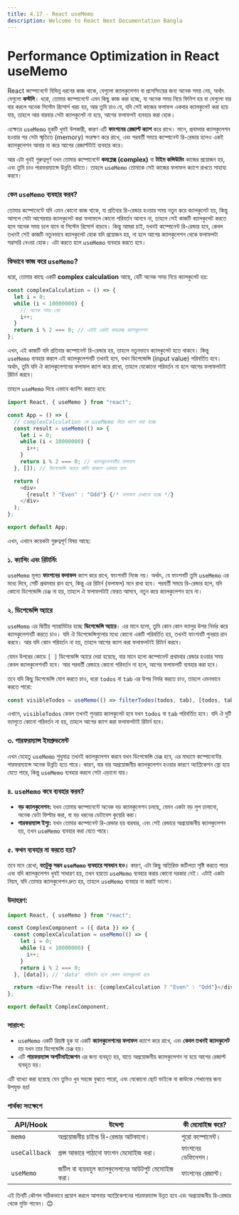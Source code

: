 ```yaml
---
title: 4.17 - React useMemo
description: Welcome to React Next Documentation Bangla
---
```


## <h1 className="bg-gradient-to-r from-blue-500 to-purple-500 inline-block text-transparent bg-clip-text text-3xl pt-2">Performance Optimization in React useMemo</h1>

React কম্পোনেন্টে বিভিন্ন ধরনের কাজ থাকে, যেগুলো ক্যালকুলেশন বা প্রসেসিংয়ের জন্য অনেক সময় নেয়, অর্থাৎ যেগুলো **কস্টলি**। ধরো, তোমার কম্পোনেন্টে এমন কিছু কাজ করা হচ্ছে, যা অনেক সময় নিয়ে ফিনিশ হয় বা যেগুলো বার বার করলে অনেক সিস্টেম রিসোর্স খরচ হয়, আর তুমি চাও যে, যদি সেই কাজের ফলাফল একবার ক্যালকুলেট করা হয়ে যায়, তাহলে আর বারবার সেটা ক্যালকুলেট না হয়ে, আগের ফলাফলই ব্যবহার করা হোক।

এক্ষেত্রে `useMemo` হুকটি খুবই উপকারী, কারণ এটি **ফাংশনের রেজাল্ট ক্যাশ** করে রাখে। মানে, প্রথমবার ক্যালকুলেশন হওয়ার পর সেটা স্মৃতিতে (memory) সংরক্ষণ করে রাখে, এবং পরবর্তী সময়ে কম্পোনেন্ট রি-রেন্ডার হলেও একই ক্যালকুলেশন আবার না করে আগের রেজাল্টটাই ব্যবহার করে।

আর এটা খুবই গুরুত্বপূর্ণ যখন তোমার কম্পোনেন্টে **কমপ্লেক্স (complex)** বা **টাইম কন্সিউমিং** কাজের প্রয়োজন হয়, এবং তুমি চাও পারফরম্যান্সে উন্নতি ঘটাতে। তাহলে `useMemo` তোমাকে সেই কাজের ফলাফল ক্যাশে রাখতে সাহায্য করবে।

### কেন `useMemo` ব্যবহার করব?

তোমার কম্পোনেন্টে যদি এমন কোনো কাজ থাকে, যা প্রতিবার রি-রেন্ডার হওয়ার সময় নতুন করে ক্যালকুলেট হয়, কিন্তু আসলে সেটা আগেরবার ক্যালকুলেট করা ফলাফলে কোনো পরিবর্তন আনবে না, তাহলে সেই কাজটি ক্যালকুলেট করতে হলে অনেক সময় চলে যাবে বা সিস্টেম রিসোর্স বাড়বে। কিন্তু আমরা চাই, যখনই কম্পোনেন্ট রি-রেন্ডার হবে, কেবল তখনই সেই কাজটি নতুনভাবে ক্যালকুলেট হোক যদি প্রয়োজন হয়, না হলে আগের ক্যালকুলেশন থেকে ফলাফলটা সরাসরি নেওয়া হোক। এটা করতে হলে `useMemo` ব্যবহার করতে হবে।

### কিভাবে কাজ করে `useMemo`?

ধরো, তোমার কাছে একটি **complex calculation** আছে, যেটি অনেক সময় নিয়ে ক্যালকুলেট হয়:

```javascript
const complexCalculation = () => {
  let i = 0;
  while (i < 10000000) {
    // অনেক সময় নেয়
    i++;
  }
  return i % 2 === 0; // এটাই একটা কমপ্লেক্স ক্যালকুলেশন
};
```

এখন, এই কাজটি যদি প্রতিবার কম্পোনেন্ট রি-রেন্ডার হয়, তাহলে নতুনভাবে ক্যালকুলেট হতে থাকবে। কিন্তু `useMemo` ব্যবহার করলে এই ক্যালকুলেশনটি তখনই হবে, যখন ডিপেন্ডেন্সি (input value) পরিবর্তিত হবে। অর্থাৎ, তুমি যদি ঐ ক্যালকুলেশনের ফলাফল ক্যাশ করে রাখো, তাহলে যেকোনো পরিবর্তন না হলে আগের ফলাফলটাই রিটার্ন করবে।

তাহলে `useMemo` দিয়ে এভাবে ক্যাশিং করতে হবে:

```javascript
import React, { useMemo } from "react";

const App = () => {
  // complexCalculation কে useMemo দিয়ে ক্যাশ করা হচ্ছে
  const result = useMemo(() => {
    let i = 0;
    while (i < 10000000) {
      i++;
    }
    return i % 2 === 0; // ক্যালকুলেশনটির ফলাফল
  }, []); // ডিপেন্ডেন্সি অ্যারে খালি থাকলে একবার হবে

  return (
    <div>
      {result ? "Even" : "Odd"} {/* ফলাফল দেখানো হচ্ছে */}
    </div>
  );
};

export default App;
```

এখন, এখানে কয়েকটা গুরুত্বপূর্ণ বিষয় আছে:

### ১. **ক্যাশিং এবং রিটার্নিং**

`useMemo` মূলত **ফাংশনের ফলাফল** ক্যাশ করে রাখে, ফাংশনটি নিজে নয়। অর্থাৎ, যে ফাংশনটি তুমি `useMemo` এর মধ্যে দিবে, সেটি প্রথমবার রান হবে, কিন্তু এর রিটার্ন (ফলাফল) মনে রাখা হবে। পরবর্তী সময়ে রি-রেন্ডার হলে, যদি কোনো ডিপেন্ডেন্সি চেঞ্জ না হয়, তাহলে ঐ ফলাফলটাই ফেরত আসবে, নতুন করে ক্যালকুলেশন হবে না।

### ২. **ডিপেন্ডেন্সি অ্যারে**

`useMemo` এর দ্বিতীয় প্যারামিটার হচ্ছে **ডিপেন্ডেন্সি অ্যারে**। এর মানে হলো, তুমি কোন কোন ভ্যালুর উপর নির্ভর করে ক্যালকুলেশনটি করতে চাও। যদি ঐ ডিপেন্ডেন্সিগুলোর মধ্যে কোনো একটি পরিবর্তিত হয়, তখনই ফাংশনটি পুনরায় রান করবে। আর যদি কোন পরিবর্তন না হয়, তাহলে আগের ক্যাশ করা ফলাফলটাই রিটার্ন করবে।

যেমন উপরের কোডে `[ ]` ডিপেন্ডেন্সি অ্যারে দেয়া হয়েছে, যার মানে হলো কম্পোনেন্ট প্রথমবার রেন্ডার হওয়ার সময় কেবল ক্যালকুলেশনটি হবে। আর পরবর্তী রেন্ডারে কোনো পরিবর্তন না হলে, আগের ফলাফলটি ব্যবহার করা হবে।

তবে যদি কিছু ডিপেন্ডেন্সি যোগ করতে চাও, ধরো `todos` বা `tab` এর উপর নির্ভর করতে চাও, তাহলে এমনভাবে করতে পারো:

```javascript
const visibleTodos = useMemo(() => filterTodos(todos, tab), [todos, tab]);
```

এখানে, `visibleTodos` কেবল তখনই পুনরায় ক্যালকুলেট হবে যখন `todos` বা `tab` পরিবর্তিত হবে। যদি ঐ দুটি ভ্যালুতে কোনো পরিবর্তন না হয়, তাহলে আগের ক্যাশ করা ফলাফলটাই রিটার্ন হবে।

### ৩. **পারফরম্যান্স ইমপ্রুভমেন্ট**

এখন যেহেতু `useMemo` শুধুমাত্র তখনই ক্যালকুলেশন করবে যখন ডিপেন্ডেন্সি চেঞ্জ হবে, এর মাধ্যমে কম্পোনেন্টের পারফরম্যান্সে অনেক উন্নতি হতে পারে। কারণ, বার বার অপ্রয়োজনীয় ক্যালকুলেশন হওয়ার কারণে অ্যাপ্লিকেশন স্লো হয়ে যেতে পারে, কিন্তু `useMemo` ব্যবহার করলে সেটা এড়ানো যায়।

### ৪. **`useMemo` কবে ব্যবহার করব?**

- **বড় ক্যালকুলেশন:** যখন তোমার কম্পোনেন্টে অনেক বড় ক্যালকুলেশন চলছে, যেমন একটা বড় লুপ চালানো, অনেক ডেটা ফিল্টার করা, বা বড় ধরনের ডেটাবেস কুয়েরি করা।
- **পারফরম্যান্স ইস্যু:** যখন তোমার কম্পোনেন্ট রি-রেন্ডার হয় বারবার, এবং সেই রেন্ডারে অপ্রয়োজনীয় ক্যালকুলেশন হয়, তখন `useMemo` ব্যবহার করা যেতে পারে।

### ৫. **কখন ব্যবহার না করতে হয়?**

তবে মনে রেখো, **যতটুকু সম্ভব `useMemo` ব্যবহারে সাবধান হও।** কারণ, এটা কিছু অতিরিক্ত জটিলতা সৃষ্টি করতে পারে এবং যদি ক্যালকুলেশন খুবই সাধারণ হয়, তখন হয়তো `useMemo` ব্যবহার করার কোনো দরকার নেই। এটাই একটা নিয়ম, যদি তোমার ক্যালকুলেশন দ্রুত হয়, তাহলে `useMemo` ব্যবহার না করাই ভালো।

### উদাহরণ:

```javascript
import React, { useMemo } from "react";

const ComplexComponent = ({ data }) => {
  const complexCalculation = useMemo(() => {
    let i = 0;
    while (i < 10000000) {
      i++;
    }
    return i % 2 === 0;
  }, [data]); // 'data' পরিবর্তন হলে কেবল ক্যালকুলেট হবে

  return <div>The result is: {complexCalculation ? "Even" : "Odd"}</div>;
};

export default ComplexComponent;
```

### সারাংশ:

- `useMemo` একটি রিয়াক্ট হুক যা একটি **ক্যালকুলেশনের ফলাফল** ক্যাশে করে রাখে, এবং **কেবল তখনই ক্যালকুলেট** হয় যখন তার ডিপেন্ডেন্সি চেঞ্জ হয়।
- এটি **পারফরম্যান্স অপটিমাইজেশন** এর জন্য ব্যবহৃত হয়, যাতে অপ্রয়োজনীয় ক্যালকুলেশন না হয়ে আগের রেজাল্ট ব্যবহৃত হয়।

এটি ব্যাখ্যা করা হয়েছে যেন তুমিও খুব সহজে বুঝতে পারো, এবং যেকোনো ছোট ভাইকে বা কাউকে শেখানোর জন্য উপযুক্ত হয়!

### পার্থক্য সংক্ষেপে

| API/Hook      | উদ্দেশ্য                                           | কী মেমোাইজ করে?   |
| ------------- | -------------------------------------------------- | ----------------- |
| `memo`        | অপ্রয়োজনীয় চাইল্ড রি-রেন্ডার আটকানো।               | পুরো কম্পোনেন্ট।  |
| `useCallback` | প্রপ্স আকারে পাঠানো ফাংশন মেমোাইজ করা।             | ফাংশনের ডেফিনেশন। |
| `useMemo`     | জটিল বা ব্যয়বহুল ক্যালকুলেশনের আউটপুট মেমোাইজ করা। | ফাংশনের রেজাল্ট।  |

এই তিনটি কৌশল সঠিকভাবে প্রয়োগ করলে আপনার অ্যাপ্লিকেশনের পারফরম্যান্স উন্নত হবে এবং অপ্রয়োজনীয় রি-রেন্ডার থেকে মুক্তি পাবেন। 😊
